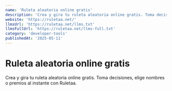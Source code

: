 ```yaml
---
name: 'Ruleta aleatoria online gratis'
description: 'Crea y gira tu ruleta aleatoria online gratis. Toma decisiones, elige nombres o premios al instante con Ruletaa.'
website: 'https://ruletaa.net/'
llmsUrl: 'https://ruletaa.net/llms.txt'
llmsFullUrl: 'https://ruletaa.net/llms-full.txt'
category: 'developer-tools'
publishedAt: '2025-05-11'
---
```


# Ruleta aleatoria online gratis

Crea y gira tu ruleta aleatoria online gratis. Toma decisiones, elige nombres o premios al instante con Ruletaa.

